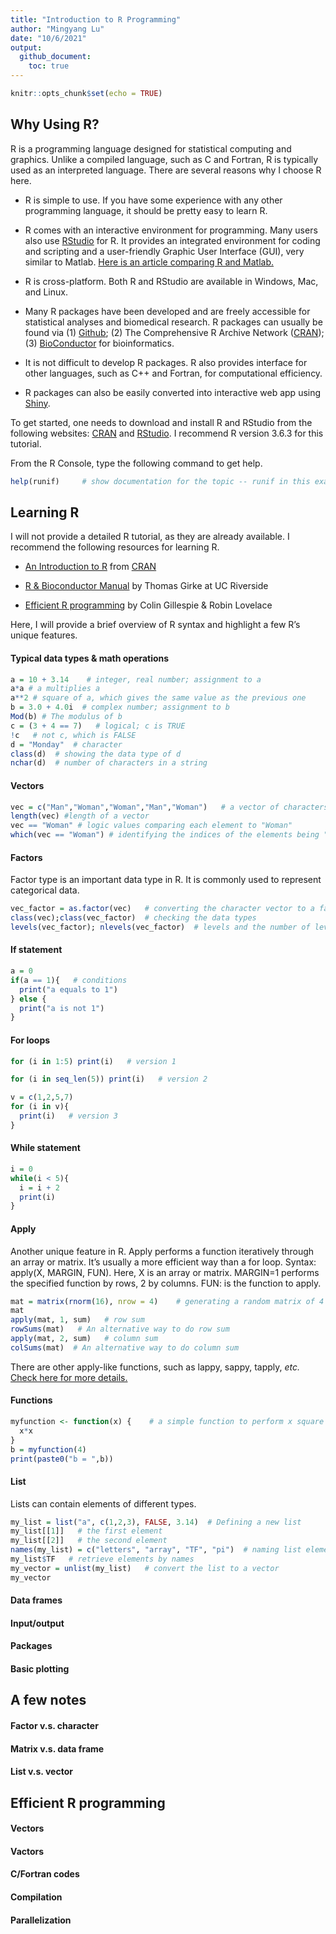 ```yaml
---
title: "Introduction to R Programming"
author: "Mingyang Lu"
date: "10/6/2021"
output: 
  github_document:
    toc: true
---
```


```r
knitr::opts_chunk$set(echo = TRUE)
```

## Why Using R?
R is a programming language designed for statistical computing and graphics. Unlike a compiled language, such as C and Fortran, R is typically used as an interpreted language. There are several reasons why I choose R here.

* R is simple to use. If you have some experience with any other programming language, it should be pretty easy to learn R.

* R comes with an interactive environment for programming. Many users also use [RStudio](https://www.rstudio.com) for R. It provides an integrated environment for coding and scripting and a user-friendly Graphic User Interface (GUI), very similar to Matlab. [Here is an article comparing R and Matlab.](https://hackr.io/blog/r-vs-matlab)  

* R is cross-platform. Both R and RStudio are available in Windows, Mac, and Linux. 

* Many R packages have been developed and are freely accessible for statistical analyses and biomedical research. R packages can usually be found via (1) [Github](https://github.com); (2) The Comprehensive R Archive Network ([CRAN](https://cran.r-project.org)); (3) [BioConductor](https://www.bioconductor.org) for bioinformatics.

* It is not difficult to develop R packages. R also provides interface for other languages, such as C++ and Fortran, for computational efficiency. 

* R packages can also be easily converted into interactive web app using [Shiny](https://shiny.rstudio.com).

To get started, one needs to download and install R and RStudio from the following websites:  [CRAN](https://cran.r-project.org) and [RStudio](https://www.rstudio.com/). I recommend R version 3.6.3 for this tutorial. 

From the R Console, type the following command to get help.

```r
help(runif)     # show documentation for the topic -- runif in this example
```

## Learning R
I will not provide a detailed R tutorial, as they are already available. I recommend the following resources for learning R.

* [An Introduction to R](https://cran.r-project.org/doc/manuals/r-release/R-intro.html) from [CRAN](https://cran.r-project.org)

* [R & Bioconductor Manual](http://manuals.bioinformatics.ucr.edu/home/R_BioCondManual) by Thomas Girke at UC Riverside

* [Efficient R programming](https://csgillespie.github.io/efficientR/) by Colin Gillespie & Robin Lovelace

Here, I will provide a brief overview of R syntax and highlight a few R's unique features. 

#### Typical data types & math operations
```r
a = 10 + 3.14    # integer, real number; assignment to a
a*a # a multiplies a
a**2 # square of a, which gives the same value as the previous one
b = 3.0 + 4.0i  # complex number; assignment to b
Mod(b) # The modulus of b
c = (3 + 4 == 7)   # logical; c is TRUE
!c   # not c, which is FALSE
d = "Monday"  # character
class(d)  # showing the data type of d
nchar(d)  # number of characters in a string
```
#### Vectors
```r
vec = c("Man","Woman","Woman","Man","Woman")   # a vector of characters
length(vec) #length of a vector
vec == "Woman" # logic values comparing each element to "Woman"
which(vec == "Woman") # identifying the indices of the elements being "Woman"
```
#### Factors
Factor type is an important data type in R. It is commonly used to represent categorical data. 
```r
vec_factor = as.factor(vec)   # converting the character vector to a factor vector
class(vec);class(vec_factor)  # checking the data types
levels(vec_factor); nlevels(vec_factor)  # levels and the number of levels
```
#### If statement
```r
a = 0
if(a == 1){   # conditions
  print("a equals to 1")
} else {
  print("a is not 1")
}
```
#### For loops
```r
for (i in 1:5) print(i)   # version 1
```

```r
for (i in seq_len(5)) print(i)   # version 2
```

```r
v = c(1,2,5,7)
for (i in v){
  print(i)   # version 3
}
```

#### While statement
```r
i = 0
while(i < 5){
  i = i + 2
  print(i)
}
```

#### Apply
Another unique feature in R. Apply performs a function iteratively through an array or matrix. It's usually a more efficient way than a for loop. Syntax: apply(X, MARGIN, FUN). Here, X is an array or matrix. MARGIN=1 performs the specified function by rows, 2 by columns. FUN: is the function to apply. 
```r
mat = matrix(rnorm(16), nrow = 4)    # generating a random matrix of 4 x 4
mat
apply(mat, 1, sum)   # row sum
rowSums(mat)   # An alternative way to do row sum
apply(mat, 2, sum)   # column sum
colSums(mat)  # An alternative way to do column sum
```
There are other apply-like functions, such as lappy, sappy, tapply, *etc.* [Check here for more details.](https://www.datacamp.com/community/tutorials/r-tutorial-apply-family)

#### Functions
```r
myfunction <- function(x) {    # a simple function to perform x square
  x*x
}
b = myfunction(4)
print(paste0("b = ",b))
```

#### List
Lists can contain elements of different types. 
```r
my_list = list("a", c(1,2,3), FALSE, 3.14)  # Defining a new list
my_list[[1]]   # the first element
my_list[[2]]   # the second element
names(my_list) = c("letters", "array", "TF", "pi")  # naming list elements
my_list$TF   # retrieve elements by names
my_vector = unlist(my_list)   # convert the list to a vector
my_vector
```

#### Data frames


#### Input/output

#### Packages

#### Basic plotting

## A few notes

#### Factor v.s. character

#### Matrix v.s. data frame

#### List v.s. vector

## Efficient R programming

#### Vectors

#### Vactors

#### C/Fortran codes

#### Compilation

#### Parallelization